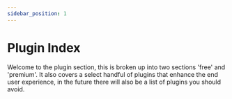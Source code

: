 ```yaml
---
sidebar_position: 1
---
```


# Plugin Index

Welcome to the plugin section, this is broken up into two sections 'free' and 'premium'. It also covers a select handful of plugins that enhance the end user experience, in the future there will also be a list of plugins you should avoid.